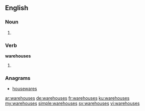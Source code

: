 ==English==

===Noun===
{{head|en}}

# {{plural of|warehouse}}

===Verb===
'''warehouses'''

# {{en-third-person singular of|warehouse}}

===Anagrams===
* [[housewares#English|housewares]]

[[ar:warehouses]]
[[de:warehouses]]
[[fr:warehouses]]
[[ku:warehouses]]
[[my:warehouses]]
[[simple:warehouses]]
[[sv:warehouses]]
[[vi:warehouses]]
